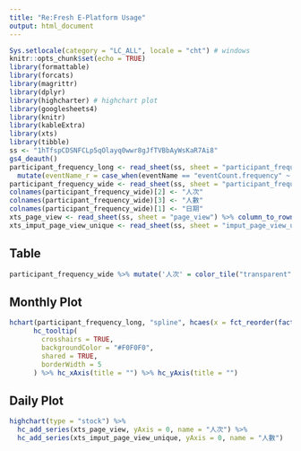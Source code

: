 ```yaml
---
title: "Re:Fresh E-Platform Usage"
output: html_document
---
```


```r
Sys.setlocale(category = "LC_ALL", locale = "cht") # windows
knitr::opts_chunk$set(echo = TRUE)
library(formattable)
library(forcats)
library(magrittr)
library(dplyr)
library(highcharter) # highchart plot
library(googlesheets4)
library(knitr)
library(kableExtra)
library(xts)
library(tibble)
ss <- "1hTfspCDSNFCLp5qOlayq0wwr8gJfTVBbAyWsKaR7Ai8"
gs4_deauth()
participant_frequency_long <- read_sheet(ss, sheet = "participant_frequency_long")  %>% 
  mutate(eventName_r = case_when(eventName == "eventCount.frequency" ~ "人次", eventName == "eventCount.participant" ~ "人數"))
participant_frequency_wide <- read_sheet(ss, sheet = "participant_frequency_wide") 
colnames(participant_frequency_wide)[2] <- "人次"
colnames(participant_frequency_wide)[3] <- "人數"
colnames(participant_frequency_wide)[1] <- "日期"
xts_page_view <- read_sheet(ss, sheet = "page_view") %>% column_to_rownames(var = "date") %>% select(moving.average) %>% as.xts()
xts_imput_page_view_unique <- read_sheet(ss, sheet = "imput_page_view_unique") %>% column_to_rownames(var = "date") %>% select(moving.average) %>% as.xts()
```

## Table

```r
participant_frequency_wide %>% mutate('人次' = color_tile("transparent", "pink")(人次), '人數' = color_tile("transparent", "lightblue")(人數)) %>% kable("html", escape = F, full_width = T, align = "c") %>% kable_styling("hover", full_width = T)
```

## Monthly Plot

```r
hchart(participant_frequency_long, "spline", hcaes(x = fct_reorder(factor(year.month), rowid), y = eventCount , group = eventName_r)) %>%
      hc_tooltip(
        crosshairs = TRUE,
        backgroundColor = "#F0F0F0",
        shared = TRUE, 
        borderWidth = 5
      ) %>% hc_xAxis(title = "") %>% hc_yAxis(title = "")
```


## Daily Plot

```r
highchart(type = "stock") %>% 
  hc_add_series(xts_page_view, yAxis = 0, name = "人次") %>% 
  hc_add_series(xts_imput_page_view_unique, yAxis = 0, name = "人數")
```